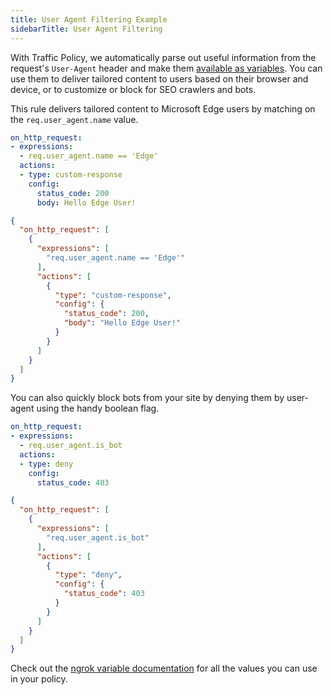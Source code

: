 ```yaml
---
title: User Agent Filtering Example
sidebarTitle: User Agent Filtering
---
```




With Traffic Policy, we automatically parse out useful information from the request's `User-Agent` header and make them [available as variables](/traffic-policy/variables/req/#requser-agentname). You can use them to deliver tailored content to users based on their browser and device, or to customize or block for SEO crawlers and bots.

This rule delivers tailored content to Microsoft Edge users by matching on the `req.user_agent.name` value.

<CodeGroup>

```yaml policy.yml
on_http_request:
- expressions:
  - req.user_agent.name == 'Edge'
  actions:
  - type: custom-response
    config:
      status_code: 200
      body: Hello Edge User!
```

```json policy.json
{
  "on_http_request": [
    {
      "expressions": [
        "req.user_agent.name == 'Edge'"
      ],
      "actions": [
        {
          "type": "custom-response",
          "config": {
            "status_code": 200,
            "body": "Hello Edge User!"
          }
        }
      ]
    }
  ]
}
```

</CodeGroup>

You can also quickly block bots from your site by denying them by user-agent using the handy boolean flag.

<CodeGroup>

```yaml policy.yml
on_http_request:
- expressions:
  - req.user_agent.is_bot
  actions:
  - type: deny
    config:
      status_code: 403
```

```json policy.json
{
  "on_http_request": [
    {
      "expressions": [
        "req.user_agent.is_bot"
      ],
      "actions": [
        {
          "type": "deny",
          "config": {
            "status_code": 403
          }
        }
      ]
    }
  ]
}
```

</CodeGroup>

Check out the [ngrok variable documentation](/traffic-policy/variables/req/#requser-agentname) for all the values you can use in your policy.
